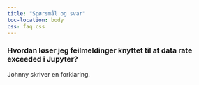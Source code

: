 ```yaml
---
title: "Spørsmål og svar"
toc-location: body
css: faq.css
---
```



### Hvordan løser jeg feilmeldinger knyttet til at **data rate exceeded** i Jupyter? 

Johnny skriver en forklaring. 